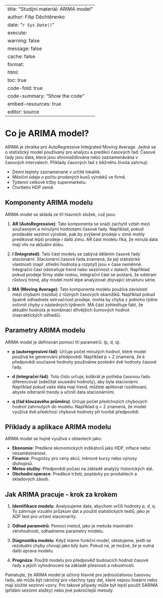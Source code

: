 
---
title: "Studijní materiál: ARIMA model"
author: Filip Děchtěrenko
date: "`r Sys.Date()`"
execute:
  warning: false
  message: false
  cache: false
format:
  html:
    toc: true
    code-fold: true
    code-summary: "Show the code"
    embed-resources: true
editor: source
---

# Co je ARIMA model?

ARIMA je zkratka pro AutoRegressive Integrated Moving Average. Jedná se o statistický model používaný pro analýzu a predikci časových řad. Časové řady jsou data, která jsou shromažďována nebo zaznamenávána v časových intervalech. Příklady časových řad z běžného života zahrnují:

- Denní teploty zaznamenané v určité lokalitě.
- Měsíční údaje o počtu prodaných kusů výrobků ve firmě.
- Týdenní celkové tržby supermarketu.
- Čtvrtletní HDP země.

## Komponenty ARIMA modelu

ARIMA model se skládá ze tří hlavních složek, což jsou:

1. **AR (AutoRegressive)**: Tato komponenta se snaží zachytit vztah mezi současnými a minulými hodnotami časové řady. Například, pokud prodáváte sezónní výrobek, pak by zvýšené prodeje v zimě mohly predikovat lepší prodeje i další zimu. AR část modelu říká, že minulá data mají vliv na aktuální dobu.

2. **I (Integrated)**: Tato část modelu se zabývá děláním časové řady stacionární. Stacionární časová řada znamená, že její statistické vlastnosti (např. střední hodnota a rozptyl) jsou v čase neměnné. Integrační část odstraňuje trend nebo sezónnost v datech. Například pokud prodeje firmy stále rostou, integrační část se postará, že odstraní růstový trend, aby model mohl lépe analyzovat zbývající strukturu série.

3. **MA (Moving Average)**: Tato komponenta modelu používá závislosti mezi chybami (rezidui) z různých časových okamžiků. Například pokud špatně odhadnete setrvačnost prodeje, mohla by chyba z jednoho týdne ovlivnit chyby v následných týdnech. MA část zohledňuje fakt, že aktuální hodnota je kombinací dřívějších šumových hodnot (nepraktických odhadů).

## Parametry ARIMA modelu

ARIMA model je definován pomocí tří parametrů: (p, d, q).

- **p (autoregresivní řád)**: Určuje počet minulých hodnot, které model používá ke generování předpovědí. Například p = 2 znamená, že k předpovědi současné hodnoty používáme poslední dvě hodnoty časové řady.

- **d (integrační řád)**: Toto číslo určuje, kolikrát je potřeba časovou řadu diferencovat (odečítat sousední hodnoty), aby byla stacionární. Například pokud vaše data mají trend, můžete aplikovat rozdílovaní, abyste odstranili trendy a učinili data stacionárními.

- **q (řád klouzavého průměru)**: Určuje počet předchozích chybových hodnot zahrnutých do modelu. Například q = 2 znamená, že model využívá dvě předchozí chybové hodnoty při tvorbě předpovědi.

## Příklady a aplikace ARIMA modelu

ARIMA model se hojně využívá v oblastech jako:

- **Ekonomie**: Predikce ekonomických indikátorů jako HDP, inflace nebo nezaměstnanost.
- **Finance**: Prognózy pro ceny akcií, měnové kurzy nebo výnosy dluhopisů.
- **Meteo služby**: Předpovědi počasí na základě analýzy historických dat.
- **Obchodní operace**: Predikce tržeb, poptávky po produktech a skladových zásob.

## Jak ARIMA pracuje - krok za krokem

1. **Identifikace modelu**: Analyzujeme data, abychom určili hodnoty p, d, q. To zahrnuje vizuální průzkum dat a použití statistických testů, jako je ADF test pro určení stacionarity.

2. **Odhad parametrů**: Pomocí metod, jako je metoda maximální věrohodnosti, odhadneme parametry modelu.

3. **Diagnostika modelu**: Když máme funkční model, otestujeme, jestli se reziduální chyby chovají jako bílý šum. Pokud ne, je možné, že je nutná další úprava modelu.

4. **Prognóza**: Použití modelu pro předpověď budoucích hodnot časové řady a jejich vyhodnocení na základě přesnosti a robustnosti.

Pamatujte, že ARIMA model je účinný hlavně pro jednoúčelovou časovou řadu, ale může být náročný pro všechny typy dat, které nejsou lineární nebo mají složité sezónní vzory. Pro takové případy může být lepší použít SARIMA (přidání sezónní složky) nebo jiné pokročilejší metody.


